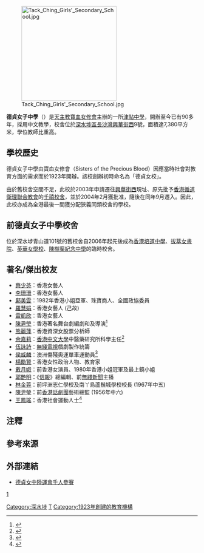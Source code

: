 {{refimprove|time=2018-04-14T16:25:21+00:00}}

{{Infobox School
| name = 德貞女子中學
| other_name =Tack Ching Girls' Secondary School
| image= [[File:Hongkongtccss_logo.gif|200px]]
| caption=
| motto = 禮義廉恥
| established = 1923年
| type = 津貼中學
| principal = 許燕姍女士
| vice_principal = 陳錦江先生、雷美瑜女士
| house =
* St. Clara 藍社
* St. Maria 紅社
* St. Rosa 綠社
* St. Theresa 紫社
| location = {{HKG}}[[九龍|九龍]][[長沙灣|長沙灣]][[興華街西|興華街西]]9號
| fax = 
| website = http://www.tackching.edu.hk
| affiliation = [[寶血女修會|寶血女修會]]
| district = [[深水埗區|深水埗區]]
| grades = 6
}}

[[File:Tack_Ching_Girls'_Secondary_School.jpg|250px]]

'''德貞女子中學'''（{{lang-en|Tack Ching Girls' Secondary School}}）是[[天主教|天主教]][[寶血女修會|寶血女修會]]主辦的一所[[津貼中學|津貼中學]]，開辦至今已有90多年，採用中文教學，校舍位於[[深水埗區|深水埗區]][[長沙灣|長沙灣]][[興華街西|興華街西]]9號，面積達7,380平方米，學位教師比重高。

==學校歷史==
德貞女子中學由寶血女修會（Sisters of the Precious Blood）因應當時社會對教育方面的需求而於1923年開辦。該校創辦初時命名為「德貞女校」。

由於舊校舍空間不足，此校於2003年申請遷往[[興華街西|興華街西]]現址、原先批予[[香港循道衛理聯合教會|香港循道衛理聯合教會]]的[[千禧校舍|千禧校舍]]，並於2004年2月獲批准，隨後在同年9月遷入。因此，此校亦成為全港最後一間獲分配狹義同類校舍的學校。

==前德貞女子中學校舍==
位於深水埗青山道101號的舊校舍自2006年起先後成為[[香港培道中學|香港培道中學]]、[[拔萃女書院|拔萃女書院]]、[[英華女學校|英華女學校]]、[[陳樹渠紀念中學|陳樹渠紀念中學]]的臨時校舍。

==著名/傑出校友==
*[[蔡少芬|蔡少芬]]：香港女藝人
* [[李珊珊_(香港藝員)|李珊珊]]：香港女藝人
* [[鄺美雲|鄺美雲]]：1982年香港小姐亞軍、珠寶商人、全國政協委員{{noteTag|關於鄺美雲家庭背景與就讀中學名稱的資料出自2019年無綫電視綜藝節目《不老傳說》第9集〈看透苦樂 造就商界「美人」〉。}}
* [[羅慧娟|羅慧娟]]：香港女藝人 (己故)
* [[雷凱欣|雷凱欣]]：香港女藝人
* [[陳尹瑩|陳尹瑩]]：香港著名舞台劇編劇和及導演<ref>{{Cite news|url=http://paper.wenweipo.com/2015/02/28/OT1502280001.htm|title=劇壇傳奇女作家陳尹瑩：生命不能等 想做要立刻做|newspaper=[[文匯報_(香港)|文匯報]]|publisher=[[文匯報_(香港)|文匯報]]|date=2015年2月28日|language=zh-hant|access-date=2017年6月11日|archive-date=2021年1月31日|archive-url=https://web.archive.org/web/20210131095133/http://paper.wenweipo.com/2015/02/28/OT1502280001.htm|dead-url=no}}</ref>
* [[熊麗萍|熊麗萍]]：香港資深女股票分析師
* [[余嘉莉|余嘉莉]]：[[香港中文大學|香港中文大學]]中醫藥研究所科學主任<ref>{{Cite news|url=http://kkp.org.hk/node/11866|title=德貞女子中學畢業禮 中大余嘉莉博士主禮|newspaper=[[公教報|公教報]]|publisher=[[公教報|公教報]]|date=2014年7月13日|language=zh-hant|access-date=2017年6月11日|archive-date=2021年1月31日|archive-url=https://web.archive.org/web/20210131014328/http://kkp.org.hk/node/11866|dead-url=no}}</ref>
* [[伍詠詩|伍詠詩]]：[[無綫電視|無綫電視]]戲劇製作統籌
* [[侯威麟|侯威麟]]：澳洲傷殘奧運單車運動員<ref>{{web reference|URL=http://kkp.org.hk/node/16573|title=澳洲殘奧金牌得主 到訪德貞女子中學|work=公教報|year=|date=2018年4月6日|access-date=2018-04-23|archive-date=2021-02-02|archive-url=https://web.archive.org/web/20210202132755/http://kkp.org.hk/node/16573|dead-url=no}}</ref>
* [[楊勵賢|楊勵賢]]：香港女性政治人物、教育家
* [[戴月娥|戴月娥]]：前香港女演員、1980年香港小姐冠軍及最上鏡小姐
* [[郭艷明|郭艷明]]：《[[信報|信報]]》總編輯、前[[無綫新聞|無綫新聞]]主播
* [[林金蓉|林金蓉]]：前坪洲志仁學校及南丫島蘆鬚城學校校長 (1967年中五){{noteTag|資料出自1994年由盧子健和何安達所著的《香港人名錄》（天地圖書出版）第187頁。}}
* [[陳尹瑩|陳尹瑩]]：前[[香港話劇團|香港話劇團]]藝術總監 (1956年中六){{noteTag|資料出自1994年由盧子健和何安達所著的《香港人名錄》（天地圖書出版）第368頁。}}
* [[王鳳瑤|王鳳瑤]]：香港社會運動人士<ref>{{Cite web |url=http://ubeat.com.cuhk.edu.hk/150-people/ |title=扎根香港永不言退 無懼兇險一人抗爭——專訪王鳳瑤 |last= |first= |date=2020-01-20 |website= |publisher=大學線第150期 |access-date=2021-01-22 |quote= |archive-date=2021-02-02 |archive-url=https://web.archive.org/web/20210202140137/http://ubeat.com.cuhk.edu.hk/150-people/ |dead-url=no }}</ref>

==注釋==
{{noteFoot}}

==參考來源==
{{reflist}}

==外部連結==
*[http://paper.wenweipo.com/2015/11/02/ED1511020006.htm 德貞女中陸運會千人參賽] {{Wayback|url=http://paper.wenweipo.com/2015/11/02/ED1511020006.htm |date=20180126121521 }}
{{香港天主教中學}}
[[Category:深水埗|Category:深水埗]]
[[Category:深水埗區中學|T]]
[[Category:1923年創建的教育機構|Category:1923年創建的教育機構]]
[https://hk.on.cc/hk/bkn/cnt/news/20200620/bkn-20200620142526078-0620_00822_001.html] {{Wayback|url=https://hk.on.cc/hk/bkn/cnt/news/20200620/bkn-20200620142526078-0620_00822_001.html |date=20200621113818 }}